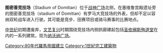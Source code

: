 {{Expand language|1=en|time=2020-08-29T04:27:45+00:00}}
{{Unreferenced|time=2020-08-29T04:26:19+00:00}}
{{infobox ancient site
|map_overlay=Roma Plan.jpg
|image=Piazza navona - stadio di Domiziano 2152-7st.JPG
|image_size=
|caption=图密善竞技场拱廊
|coordinates={{coord|41|53|56|N|12|28|23|E|type:landmark_region:IT|display=inline}}
|map dot label=Stadium of Domitian
|map_label_position=bottom
|alt=
|name=图密善竞技场
|location=''[[Regio_IX_Circus_Flaminius|Regio IX Circus Flaminius]]''
|built=公元80年
|builder=[[图密善|图密善]]
|type=[[竞技场|竞技场]]
|mapframe=
|map_type=Italy Rome Antiquity
|embedded = 
}}
'''图密善竞技场'''（Stadium of Domitian）位于[[战神广场_(罗马)|战神广场]]北侧，在塞维鲁宫殿遗址旁的图密善竞技场（stadium of Domitian）有罗马大竞技场的外表，但却不足以容纳双轮战车进入行驶。其可能是竞步、田赛项目或骑马赛事的比赛地点。

[[中世纪|中世纪]]初期遭废弃，[[文艺复兴|文艺复兴]]时期围绕竞技场内侧拱廊建起包括[[圣依搦斯殉道堂|圣依搦斯殉道堂]]在内的一系列建筑，现为[[纳沃纳广场|纳沃纳广场]]。

[[Category:80年代羅馬帝國建立|Category:80年代羅馬帝國建立]]
[[Category:1世紀完工建築物|Category:1世紀完工建築物]]